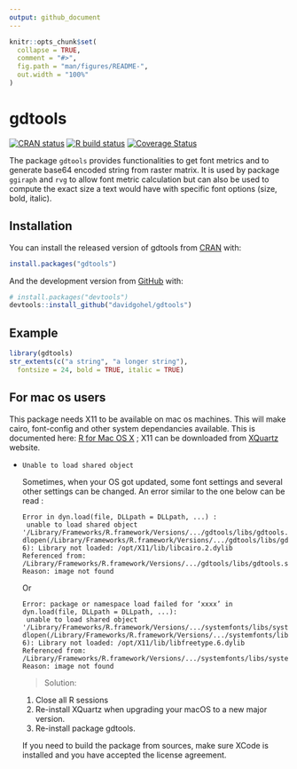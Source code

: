 ```yaml
---
output: github_document
---
```


<!-- README.md is generated from README.Rmd. Please edit that file -->

```r
knitr::opts_chunk$set(
  collapse = TRUE,
  comment = "#>",
  fig.path = "man/figures/README-",
  out.width = "100%"
)
```

# gdtools

<!-- badges: start -->
[![CRAN status](https://www.r-pkg.org/badges/version/gdtools)](https://CRAN.R-project.org/package=gdtools)
[![R build status](https://github.com/davidgohel/gdtools/workflows/R-CMD-check/badge.svg)](https://github.com/davidgohel/gdtools/actions)
[![Coverage Status](https://img.shields.io/codecov/c/github/davidgohel/gdtools/master.svg)](https://codecov.io/github/davidgohel/gdtools?branch=master)
<!-- badges: end -->

The package `gdtools` provides functionalities to get
font metrics and to generate base64 encoded string from 
raster matrix. It is used by package `ggiraph` and `rvg` 
to allow font metric calculation but can also be used 
to compute the exact size a text would have with 
specific font options (size, bold, italic).


## Installation

You can install the released version of gdtools from [CRAN](https://CRAN.R-project.org) with:

``` r
install.packages("gdtools")
```

And the development version from [GitHub](https://github.com/davidgohel/gdtools) with:

``` r
# install.packages("devtools")
devtools::install_github("davidgohel/gdtools")
```
## Example


```r
library(gdtools)
str_extents(c("a string", "a longer string"), 
  fontsize = 24, bold = TRUE, italic = TRUE)
```

## For mac os users

This package needs X11 to be available on mac os machines. This will 
make cairo, font-config and other system dependancies available. 
This is documented here: [R for Mac OS X](https://cran.r-project.org/bin/macosx/) ; 
X11 can be downloaded from [XQuartz](https://www.xquartz.org/) website.

* `Unable to load shared object`

  Sometimes, when your OS got updated, some font settings and several 
  other settings can be changed. An error similar to the one below can be read :

  ```
Error in dyn.load(file, DLLpath = DLLpath, ...) : 
 unable to load shared object '/Library/Frameworks/R.framework/Versions/.../gdtools/libs/gdtools.so':
dlopen(/Library/Frameworks/R.framework/Versions/.../gdtools/libs/gdtools.so, 6): Library not loaded: /opt/X11/lib/libcairo.2.dylib
  Referenced from: /Library/Frameworks/R.framework/Versions/.../gdtools/libs/gdtools.so 
  Reason: image not found
```

  Or 

  ```
Error: package or namespace load failed for ‘xxxx’ in dyn.load(file, DLLpath = DLLpath, ...):
 unable to load shared object '/Library/Frameworks/R.framework/Versions/.../systemfonts/libs/systemfonts.so':
dlopen(/Library/Frameworks/R.framework/Versions/.../systemfonts/libs/systemfonts.so, 6): Library not loaded: /opt/X11/lib/libfreetype.6.dylib
  Referenced from: /Library/Frameworks/R.framework/Versions/.../systemfonts/libs/systemfonts.so
  Reason: image not found
```

  > Solution: 

  1. Close all R sessions
  2. Re-install XQuartz when upgrading your macOS to a new major version.
  3. Re-install package gdtools. 

  If you need to build the package from sources, make sure XCode is installed 
  and you have accepted the license agreement.



